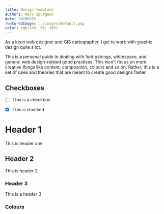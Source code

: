 ```yaml
---
title: Design template
authors: Mark spurgeon
date: 20200203
featuredImage: ../images/default.png
color: rgb(240, 90, 105)
---
```


As a keen web designer and GIS cartographer, I get to work with graphic design quite a lot.

This is a personal guide to dealing with font pairings, whitespace, and general
web design-related good practises. This won't focus on more creative things like 
content, composition, colours and so on. Rather, this is a set 
of rules and theories that are meant to create good designs faster.


Checkboxes
----

- [ ] This is a checkbox 
- [x] This is checked


# Header 1

This is header one

## Header 2

This is header 2


### Header 3

This is a header 3


### Colours


<Legend style={{marginTop: 10}}>
  <Square bg="#e7be95" label="#e7be95" />
  <Square bg="#197163" label="#197163" />
</Legend>


<Legend style={{marginTop: 15, padding: 5, color: '#e7be95', backgroundColor: '#27211c'}}>
  <Square bg="#e7be95" label="#e7be95" />
  <Square bg="#197163" label="#197163" />
</Legend>